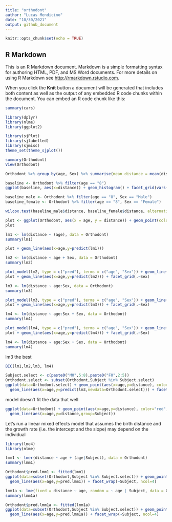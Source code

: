 ```yaml
---
title: "orthodont"
author: "Lucas Mendicino"
date: "10/30/2021"
output: github_document
---
```


```r
knitr::opts_chunk$set(echo = TRUE)
```

## R Markdown

This is an R Markdown document. Markdown is a simple formatting syntax for authoring HTML, PDF, and MS Word documents. For more details on using R Markdown see <http://rmarkdown.rstudio.com>.

When you click the **Knit** button a document will be generated that includes both content as well as the output of any embedded R code chunks within the document. You can embed an R code chunk like this:

```r
summary(cars)
```



```r
library(dplyr)
library(nlme)
library(ggplot2)

library(sjPlot)
library(sjlabelled)
library(sjmisc)
theme_set(theme_sjplot())
```


```r
summary(Orthodont)
View(Orthodont)
```


```r
Orthodont %>% group_by(age, Sex) %>% summarise(mean_distance = mean(distance), sd_distance = sd(distance))

```

```r
baseline <- Orthodont %>% filter(age == "8")
ggplot(baseline, aes(x=distance)) + geom_histogram() + facet_grid(vars(Sex))

```
```r
baseline_male <- Orthodont %>% filter(age == "8", Sex == "Male")
baseline_female <- Orthodont %>% filter(age == "8", Sex == "Female")

wilcox.test(baseline_male$distance, baseline_female$distance, alternative = "two.sided", confint = TRUE)

```

```r
plot <- ggplot(Orthodont, aes(x = age, y = distance)) + geom_point(color = "red") 
plot
```
```r
lm1 <- lm(distance ~ (age), data = Orthodont)
summary(lm1)
```

```r
plot + geom_line(aes(x=age,y=predict(lm1)))
```

```r
lm2 <- lm(distance ~ age + Sex, data = Orthodont)
summary(lm2)
```

```r
plot_model(lm2, type = c("pred"), terms = c("age", "Sex")) + geom_line()
plot + geom_line(aes(x=age,y=predict(lm2))) + facet_grid(.~Sex)
```
```r
lm3 <- lm(distance ~ age:Sex, data = Orthodont)
summary(lm3)
```

```r
plot_model(lm3, type = c("pred"), terms = c("age", "Sex")) + geom_line()
plot + geom_line(aes(x=age,y=predict(lm3))) + facet_grid(.~Sex)
```
```r
lm4 <- lm(distance ~ age:Sex + Sex, data = Orthodont)
summary(lm4)
```

```r
plot_model(lm4, type = c("pred"), terms = c("age", "Sex")) + geom_line()
plot + geom_line(aes(x=age,y=predict(lm4))) + facet_grid(.~Sex)
```

```r
lm4 <- lm(distance ~ age:Sex + Sex, data = Orthodont)
summary(lm4)
```

lm3 the best
```r
BIC(lm1,lm2,lm3, lm4)

```

```r
Subject.select <- c(paste0("M0",5:8),paste0("F0",2:5))
Orthodont.select <- subset(Orthodont,Subject %in% Subject.select)
ggplot(data=Orthodont.select) + geom_point(aes(x=age,y=distance), color="red", size=3) + 
  geom_line(aes(x=age,y=predict(lm3,newdata=Orthodont.select))) + facet_wrap(~Subject, nrow=2)
```
model doesn't fit the data that well

```r
ggplot(data=Orthodont) + geom_point(aes(x=age,y=distance), color="red", size=3)  + 
  geom_line(aes(x=age,y=distance,group=Subject))

```

Let's run a linear mixed effects model that assumes the birth distance and the growth rate (i.e. the intercept and the slope) may depend on the individual


```r
library(lme4)
library(nlme)
```
```r
lmm1 <- lmer(distance ~ age + (age|Subject), data = Orthodont)
summary(lmm1)
```

```r
Orthodont$pred.lmm1 <- fitted(lmm1)
ggplot(data=subset(Orthodont,Subject %in% Subject.select)) + geom_point(aes(x=age,y=distance), color="red", size=3) + 
  geom_line(aes(x=age,y=pred.lmm1)) + facet_wrap(~Subject, ncol=4) 

```


```r
lmm1a <- lme(fixed = distance ~ age, random = ~ age | Subject, data = Orthodont)
summary(lmm1a)
```

```r
Orthodont$pred.lmm1a <- fitted(lmm1a)
ggplot(data=subset(Orthodont,Subject %in% Subject.select)) + geom_point(aes(x=age,y=distance), color="red", size=3) + 
  geom_line(aes(x=age,y=pred.lmm1a)) + facet_wrap(~Subject, ncol=4) 

```









